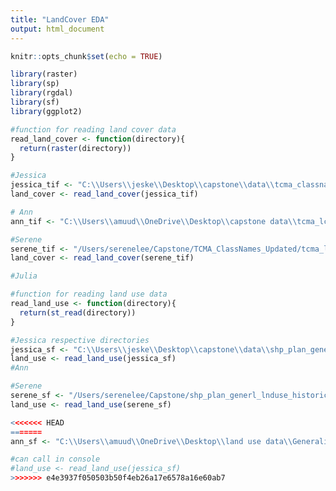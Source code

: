 ```yaml
---
title: "LandCover EDA"
output: html_document
---
```


```r
knitr::opts_chunk$set(echo = TRUE)

library(raster)
library(sp)
library(rgdal)
library(sf)
library(ggplot2)
```


```r
#function for reading land cover data
read_land_cover <- function(directory){
  return(raster(directory))
}

#Jessica
jessica_tif <- "C:\\Users\\jeske\\Desktop\\capstone\\data\\tcma_classnames_updated\\TCMA_ClassNames_Updated\\tcma_lc_finalv1.tif"
land_cover <- read_land_cover(jessica_tif)

# Ann
ann_tif <- "C:\\Users\\amuud\\OneDrive\\Desktop\\capstone data\\tcma_lc_finalv1.tif"

#Serene
serene_tif <- "/Users/serenelee/Capstone/TCMA_ClassNames_Updated/tcma_lc_finalv1.tif"
land_cover <- read_land_cover(serene_tif)

#Julia

```


```r
#function for reading land use data
read_land_use <- function(directory){
  return(st_read(directory))
}

#Jessica respective directories
jessica_sf <- "C:\\Users\\jeske\\Desktop\\capstone\\data\\shp_plan_generl_lnduse_historical\\GeneralizedLandUseHistorical.shp"
land_use <- read_land_use(jessica_sf)
#Ann

#Serene
serene_sf <- "/Users/serenelee/Capstone/shp_plan_generl_lnduse_historical/GeneralizedLandUseHistorical.shp"
land_use <- read_land_use(serene_sf)

<<<<<<< HEAD
=======
ann_sf <- "C:\\Users\\amuud\\OneDrive\\Desktop\\land use data\\GeneralizedLandUseHistorical.shp"

#can call in console
#land_use <- read_land_use(jessica_sf)
>>>>>>> e4e3937f050503b50f4eb26a17e6578a16e60ab7
```

